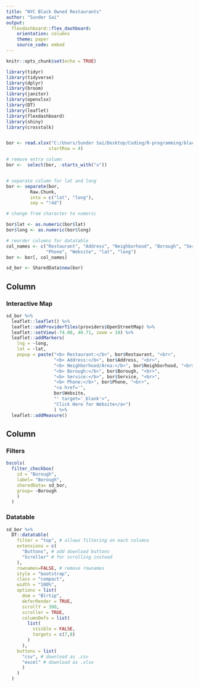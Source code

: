```yaml
---
title: "NYC Black Owned Restaurants"
author: "Sunder Sai"
output: 
  flexdashboard::flex_dashboard:
    orientation: columns
    theme: paper
    source_code: embed
---
```


```r
knitr::opts_chunk$set(echo = TRUE)

library(tidyr)
library(tidyverse)
library(dplyr)
library(broom)
library(janitor)
library(openxlsx)
library(DT)
library(leaflet)
library(flexdashboard)
library(shiny)
library(crosstalk)


bor <- read.xlsx("C:/Users/Sunder Sai/Desktop/Coding/R-programming/black_owned_restaurants/bor_nyc.xlsx", 
                startRow = 4)

# remove extra column
bor <-  select(bor, -starts_with("x"))


# separate column for lat and long
bor <- separate(bor, 
         Raw.Chunk,
         into = c("lat", "long"),
         sep = "!4d")

# change from character to numeric 

bor$lat <- as.numeric(bor$lat)
bor$long <- as.numeric(bor$long)

# reorder columns for datatable 
col_names <- c("Restaurant", "Address", "Neighborhood", "Borough", "Service", 
               "Phone", "Website", "lat", "long")
bor <- bor[, col_names]

sd_bor <- SharedData$new(bor)

```



Column {data-width=600}
---------------------------------------------------------

### Interactive Map

``` r

sd_bor %>%
  leaflet::leaflet() %>%
  leaflet::addProviderTiles(providers$OpenStreetMap) %>%
  leaflet::setView(-74.00, 40.71, zoom = 10) %>%
  leaflet::addMarkers(
    lng = ~long,
    lat = ~lat, 
    popup = paste("<b> Restaurant:</b>", bor$Restaurant, "<br>",
                  "<b> Address:</b>", bor$Address, "<br>",
                  "<b> Neighborhood/Area:</b>", bor$Neighborhood, "<br>",
                  "<b> Borough:</b>", bor$Borough, "<br>",
                  "<b> Service:</b>", bor$Service, "<br>",
                  "<b> Phone:</b>", bor$Phone, "<br>",
                  "<a href='",
                  bor$Website, 
                  "' target='_blank'>",
                  "Click Here for Website</a>")
                  ) %>%
  leaflet::addMeasure()

```





Column {data-width=400}
------------------------------------------------------


### Filters 

```r

bscols(
  filter_checkbox(
    id = "Borough",
    label= "Borough",
    sharedData= sd_bor,
    group= ~Borough
    )
  )

```


### Datatable 

```r

sd_bor %>%
  DT::datatable(
    filter = "top", # allows filtering on each columns
    extensions = c(
      "Buttons", # add download buttons
      "Scroller" # for scrolling instead
    ),
    rownames=FALSE, # remove rownames
    style = "bootstrap",
    class = "compact",
    width = "100%",
    options = list(
      dom = "Blrtip", 
      deferRender = TRUE, 
      scrollY = 300,
      scroller = TRUE,
      columnDefs = list(
        list(
          visible = FALSE, 
          targets = c(7,8)
        )
      ),
    buttons = list(
      "csv", # download as .csv
      "excel" # download as .xlsx
      )
    )
  )
```

